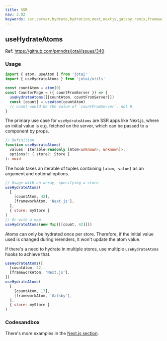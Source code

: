 ```yaml
---
title: SSR
nav: 3.02
keywords: ssr,server,hydrate,hydration,next,nextjs,gatsby,remix,framework
---
```


## useHydrateAtoms

Ref: https://github.com/pmndrs/jotai/issues/340

### Usage

```js
import { atom, useAtom } from 'jotai'
import { useHydrateAtoms } from 'jotai/utils'

const countAtom = atom(0)
const CounterPage = ({ countFromServer }) => {
  useHydrateAtoms([[countAtom, countFromServer]])
  const [count] = useAtom(countAtom)
  // count would be the value of `countFromServer`, not 0.
}
```

The primary use case for `useHydrateAtoms` are SSR apps like Next.js, where an initial value is e.g. fetched on the server, which can be passed to a component by props.

```ts
// Definition
function useHydrateAtoms(
  values: Iterable<readonly [Atom<unknown>, unknown]>,
  options?: { store?: Store }
): void
```

The hook takes an iterable of tuples containing `[atom, value]` as an argument and optional options.

```js
// Usage with an array, specifying a store
useHydrateAtoms(
  [
    [countAtom, 42],
    [frameworkAtom, 'Next.js'],
  ],
  { store: myStore }
)
// Or with a map
useHydrateAtoms(new Map([[count, 42]]))
```

Atoms can only be hydrated once per store. Therefore, if the initial value used is changed during rerenders, it won't update the atom value.

If there's a need to hydrate in multiple stores, use multiple `useHydrateAtoms` hooks to achieve that.

```js
useHydrateAtoms([
  [countAtom, 42],
  [frameworkAtom, 'Next.js'],
])
useHydrateAtoms(
  [
    [countAtom, 17],
    [frameworkAtom, 'Gatsby'],
  ],
  { store: myStore }
)
```

### Codesandbox

<CodeSandbox id="snu7n" />

There's more examples in the [Next.js section](../guides/nextjs.mdx).
